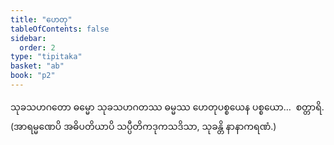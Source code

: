 ```yaml
---
title: "ဟေတု"
tableOfContents: false
sidebar:
  order: 2
type: "tipitaka"
basket: "ab"
book: "p2"
---
```



<DynamicBreadcrumb />

<Division number="170" book="p2" e="ch" v="38" p="433">

<Paragraph number="4448" book="p2">
သုခသဟဂတော ဓမ္မော သုခသဟဂတဿ ဓမ္မဿ ဟေတုပစ္စယေန ပစ္စယော…  စတ္တာရိ. (အာရမ္မဏေပိ အဓိပတိယာပိ သပ္ပီတိကဒုကသဒိသာ, သုခန္တိ နာနာကရဏံ.)
</Paragraph>
</Division>